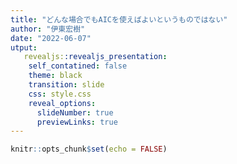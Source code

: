 ```yaml
---
title: "どんな場合でもAICを使えばよいというものではない"
author: "伊東宏樹"
date: "2022-06-07"
utput:
   revealjs::revealjs_presentation:
    self_contatined: false
    theme: black
    transition: slide
    css: style.css
    reveal_options:
      slideNumber: true
      previewLinks: true
---
```


```r
knitr::opts_chunk$set(echo = FALSE)
```

##